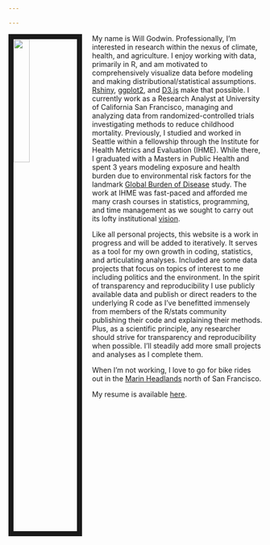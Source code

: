 ```yaml
---

---
```


<img src="images/portrait_pic.png" style="width:25%; border:10px solid; margin-right: 20px" align="left">

My name is Will Godwin. Professionally, I'm interested in research within the nexus of climate, health, and agriculture. I enjoy working with data, primarily in R, and am motivated to comprehensively visualize data before modeling and making distributional/statistical assumptions. [Rshiny](https://shiny.rstudio.com/), [ggplot2](https://ggplot2.tidyverse.org/), and [D3.js](https://d3js.org/) make that possible. I currently work as a Research Analyst at University of California San Francisco, managing and analyzing data from randomized-controlled trials investigating methods to reduce childhood mortality. Previously, I studied and worked in Seattle within a fellowship through the Institute for Health Metrics and Evaluation (IHME). While there, I graduated with a Masters in Public Health and spent 3 years modeling exposure and health burden due to environmental risk factors for the landmark [Global Burden of Disease](https://www.thelancet.com/gbd) study. The work at IHME was fast-paced and afforded me many crash courses in statistics, programming, and time management as we sought to carry out its lofty institutional [vision](http://www.healthdata.org/gbd/about).

Like all personal projects, this website is a work in progress and will be added to iteratively. It serves as a tool for my own growth in coding, statistics, and articulating analyses. Included are some data projects that focus on topics of interest to me including politics and the environment. In the spirit of transparency and reproducibility I use publicly available data and publish or direct readers to the underlying R code as I've benefitted immensely from members of the R/stats community publishing their code and explaining their methods. Plus, as a scientific principle, any researcher should strive for transparency and reproducibility when possible. I'll steadily add more small projects and analyses as I complete them.

When I'm not working, I love to go for bike rides out in the [Marin Headlands](images/hawk_hill.JPG) north of San Francisco.

My resume is available [here](files/CV-WGodwin.pdf).